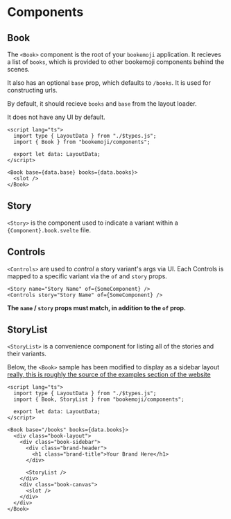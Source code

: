 # Components

## Book

The `<Book>` component is the root of your `bookemoji` application.
It recieves a list of `books`, which is provided to other bookemoji components behind the scenes.

It also has an optional `base` prop, which defaults to `/books`.
It is used for constructing urls.

By default, it should recieve `books` and `base` from the layout loader.

It does not have any UI by default.

```svelte
<script lang="ts">
  import type { LayoutData } from "./$types.js";
  import { Book } from "bookemoji/components";

  export let data: LayoutData;
</script>

<Book base={data.base} books={data.books}>
  <slot />
</Book>
```

## Story

`<Story>` is the component used to indicate a variant within a `{Component}.book.svelte` file.

## Controls

`<Controls>` are used to _control_ a story variant's args via UI.
Each Controls is mapped to a specific variant via the `of` and `story` props.

```svelte
<Story name="Story Name" of={SomeComponent} />
<Controls story="Story Name" of={SomeComponent} />
```

**The `name` / `story` props must match, in addition to the `of` prop.**

## StoryList

`<StoryList>` is a convenience component for listing all of the stories and their variants.

Below, the `<Book>` sample has been modified to display as a sidebar layout [really, this is roughly the source of the examples section of the website](/books)

```svelte
<script lang="ts">
  import type { LayoutData } from "./$types.js";
  import { Book, StoryList } from "bookemoji/components";

  export let data: LayoutData;
</script>

<Book base="/books" books={data.books}>
  <div class="book-layout">
    <div class="book-sidebar">
      <div class="brand-header">
        <h1 class="brand-title">Your Brand Here</h1>
      </div>

      <StoryList />
    </div>
    <div class="book-canvas">
      <slot />
    </div>
  </div>
</Book>
```
